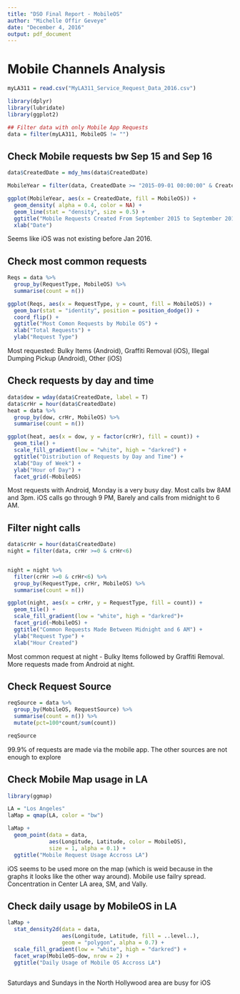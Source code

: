 ---
title: "DSO Final Report - MobileOS"
author: "Michelle Offir Geveye"
date: "December 4, 2016"
output: pdf_document
---

# Mobile Channels Analysis

```{r}
myLA311 = read.csv("MyLA311_Service_Request_Data_2016.csv")

library(dplyr)
library(lubridate)
library(ggplot2)

## Filter data with only Mobile App Requests
data = filter(myLA311, MobileOS != "")


```

## Check Mobile requests bw Sep 15 and Sep 16

```{r}

data$CreatedDate = mdy_hms(data$CreatedDate)

MobileYear = filter(data, CreatedDate >= "2015-09-01 00:00:00" & CreatedDate < "2016-08-31 00:00:00")

ggplot(MobileYear, aes(x = CreatedDate, fill = MobileOS)) + 
  geom_density( alpha = 0.4, color = NA) + 
  geom_line(stat = "density", size = 0.5) +
  ggtitle("Mobile Requests Created From September 2015 to September 2016") +
  xlab("Date") 
```


Seems like iOS was not existing before Jan 2016.

## Check most common requests

```{r}
Reqs = data %>%
  group_by(RequestType, MobileOS) %>%
  summarise(count = n())

ggplot(Reqs, aes(x = RequestType, y = count, fill = MobileOS)) +
  geom_bar(stat = "identity", position = position_dodge()) +
  coord_flip() +
  ggtitle("Most Comon Requests by Mobile OS") +
  xlab("Total Requests") +
  ylab("Request Type")
```

  
Most requested: Bulky Items (Android), Graffiti Removal (iOS), Illegal Dumping Pickup (Android), Other (iOS)

## Check requests by day and time

```{r}

data$dow = wday(data$CreatedDate, label = T)
data$crHr = hour(data$CreatedDate)
heat = data %>%
  group_by(dow, crHr, MobileOS) %>%
  summarise(count = n())

ggplot(heat, aes(x = dow, y = factor(crHr), fill = count)) +
  geom_tile() +
  scale_fill_gradient(low = "white", high = "darkred") +
  ggtitle("Distribution of Requests by Day and Time") +
  xlab("Day of Week") +
  ylab("Hour of Day") +
  facet_grid(~MobileOS)
```
Most requests with Android, Monday is a very busy day. Most calls bw 8AM and 3pm. iOS calls go through 9 PM, Barely and calls from midnight to 6 AM.

## Filter night calls

```{r}
data$crHr = hour(data$CreatedDate)
night = filter(data, crHr >=0 & crHr<6)


night = night %>%
  filter(crHr >=0 & crHr<6) %>%
  group_by(RequestType, crHr, MobileOS) %>%
  summarise(count = n())

ggplot(night, aes(x = crHr, y = RequestType, fill = count)) + 
  geom_tile() + 
  scale_fill_gradient(low = "white", high = "darkred")+
  facet_grid(~MobileOS) +
  ggtitle("Common Requests Made Between Midnight and 6 AM") +
  ylab("Request Type") +
  xlab("Hour Created")
```

Most common request at night - Bulky Items followed by Graffiti Removal. More requests made from Android at night.


## Check Request Source

```{r}
reqSource = data %>%
  group_by(MobileOS, RequestSource) %>%
  summarise(count = n()) %>%
  mutate(pct=100*count/sum(count))

reqSource
```

99.9% of requests are made via the mobile app. The other sources are not enough to explore

## Check Mobile Map usage in LA

```{r}

library(ggmap)

LA = "Los Angeles"
laMap = qmap(LA, color = "bw")

laMap +
  geom_point(data = data,
             aes(Longitude, Latitude, color = MobileOS),
             size = 1, alpha = 0.1) +
  ggtitle("Mobile Request Usage Accross LA")


```
iOS seems to be used more on the map (which is weid because in the graphs it looks like the other way around). Mobile use failry spread. Concentration in Center LA area, SM, and Vally.


## Check daily usage by MobileOS in LA

```{r}

laMap +
  stat_density2d(data = data,
                 aes(Longitude, Latitude, fill = ..level..),
                 geom = "polygon", alpha = 0.7) +
  scale_fill_gradient(low = "white", high = "darkred") +
  facet_wrap(MobileOS~dow, nrow = 2) +
  ggtitle("Daily Usage of Mobile OS Accross LA")



```

Saturdays and Sundays in the North Hollywood area are busy for iOS





